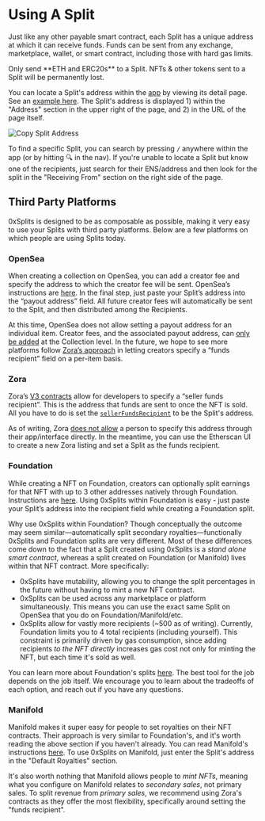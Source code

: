 
# Using A Split

Just like any other payable smart contract, each Split has a unique address at
which it can receive funds. Funds can be sent from any exchange, marketplace,
wallet, or smart contract, including those with hard gas limits.

<Callout type="warning" emoji="🚨">
  Only send **ETH and ERC20s** to a Split. NFTs & other tokens sent to a Split
  will be permanently lost.
</Callout>

You can locate a Split's address within the [app](https://app.0xsplits.xyz/) by
viewing its detail page. See an
[example here](https://app.0xsplits.xyz/accounts/0xF8843981e7846945960f53243cA2Fd42a579f719/).
The Split's address is displayed 1) within the "Address" section in the upper
right of the page, and 2) in the URL of the page itself.

![Copy Split Address](/copy-address.png)

To find a specific Split, you can search by pressing `/` anywhere within the app
(or by hitting 🔍 in the nav). If you're unable to locate a Split but know one
of the recipients, just search for their ENS/address and then look for the split
in the "Receiving From" section on the right side of the page.

## Third Party Platforms

0xSplits is designed to be as composable as possible, making it very easy to use
your Splits with third party platforms. Below are a few platforms on which
people are using Splits today.

### OpenSea

When creating a collection on OpenSea, you can add a creator fee and specify the
address to which the creator fee will be sent. OpenSea’s instructions are
[here](https://support.opensea.io/hc/en-us/articles/1500009575482-How-do-creator-fees-work-on-OpenSea).
In the final step, just paste your Split’s address into the “payout address”
field. All future creator fees will automatically be sent to the Split, and then
distributed among the Recipients.

At this time, OpenSea does not allow setting a payout address for an individual
item. Creator fees, and the associated payout address, can
[only be added](https://support.opensea.io/hc/en-us/articles/1500011590241-What-are-OpenSea-s-fees-#:~:text=%C2%A0-,Splitting%20Revenue,-If%20you%20are)
at the Collection level. In the future, we hope to see more platforms follow
[Zora’s approach](https://zine.zora.co/zora-v3) in letting creators specify a
“funds recipient” field on a per-item basis.

### Zora

Zora’s [V3 contracts](https://zine.zora.co/zora-v3) allow for developers to
specify a “seller funds recipient”. This is the address that funds are sent to
once the NFT is sold. All you have to do is set the
[`sellerFundsRecipient`](https://docs.zora.co/docs/smart-contracts/modules/Asks/zora-v3-asks-v1.1#ask-structure)
to be the Split's address.

As of writing, Zora
[does not allow](https://support.zora.co/en/articles/5577498-revenue-splits) a
person to specify this address through their app/interface directly. In the
meantime, you can use the Etherscan UI to create a new Zora listing and set a
Split as the funds recipient.

### Foundation

While creating a NFT on Foundation, creators can optionally split earnings for
that NFT with up to 3 other addresses natively through Foundation. Instructions
are
[here](https://help.foundation.app/en/articles/5305276-how-can-i-create-a-split-on-foundation).
Using 0xSplits within Foundation is easy - just paste your Split’s address into
the recipient field while creating a Foundation split.

Why use 0xSplits within Foundation? Though conceptually the outcome may seem
similar—automatically split secondary royalties—functionally 0xSplits and
Foundation splits are very different. Most of these differences come down to the
fact that a Split created using 0xSplits is a _stand alone smart contract_,
whereas a split created on Foundation (or Manifold) lives within that NFT
contract. More specifically:

- 0xSplits have mutability, allowing you to change the split percentages in the
  future without having to mint a new NFT contract.
- 0xSplits can be used across any marketplace or platform simultaneously. This
  means you can use the exact same Split on OpenSea that you do on
  Foundation/Manifold/etc.
- 0xSplits allow for vastly more recipients (~500 as of writing). Currently,
  Foundation limits you to 4 total recipients (including yourself). This
  constraint is primarily driven by gas consumption, since adding recipients _to
  the NFT directly_ increases gas cost not only for minting the NFT, but each
  time it's sold as well.

You can learn more about Foundation's splits
[here](https://help.foundation.app/en/collections/3010288-splits). The best tool
for the job depends on the job itself. We encourage you to learn about the
tradeoffs of each option, and reach out if you have any questions.

### Manifold

Manifold makes it super easy for people to set royalties on their NFT contracts.
Their approach is very similar to Foundation's, and it's worth reading the above
section if you haven't already. You can read Manifold's instructions
[here](https://docs.manifold.xyz/deploying-contracts/royalties). To use 0xSplits
on Manifold, just enter the Split's address in the "Default Royalties" section.

It's also worth nothing that Manifold allows people to _mint NFTs_, meaning what
you configure on Manifold relates to _secondary sales_, not primary sales. To
split revenue from _primary sales_, we recommend using Zora's contracts as they
offer the most flexibility, specifically around setting the "funds recipient".
